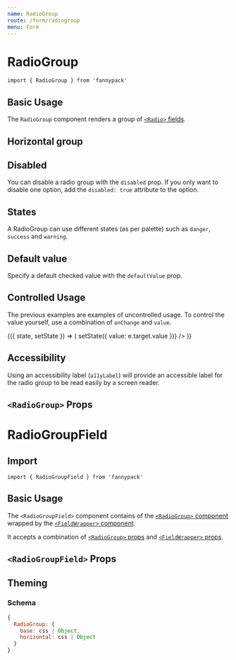 ```yaml
---
name: RadioGroup
route: /form/radiogroup
menu: Form
---
```



# RadioGroup

`import { RadioGroup } from 'fannypack'`


## Basic Usage

The `RadioGroup` component renders a group of [`<Radio>` fields](/form/radio).

<Playground>
  <RadioGroup name="weather" options={[{ label: 'Sunny', value: 'sunny' }, { label: 'Windy', value: 'windy' }, { label: 'Overcast', value: 'overcast' }]} />
</Playground>

## Horizontal group

<Playground>
  <RadioGroup isHorizontal name="weather" options={[{ label: 'Sunny', value: 'sunny' }, { label: 'Windy', value: 'windy' }, { label: 'Overcast', value: 'overcast' }]} />
</Playground>

## Disabled

You can disable a radio group with the `disabled` prop. If you only want to disable one option, add the `disabled: true` attribute to the option.

<Playground>
  <RadioGroup name="weather" options={[{ label: 'Sunny', value: 'sunny' }, { label: 'Windy', value: 'windy', disabled: true }, { label: 'Overcast', value: 'overcast' }]} />
</Playground>

## States

A RadioGroup can use different states (as per palette) such as `danger`, `success` and `warning`.

<Playground>
  <RadioGroup state="danger" name="weather" options={[{ label: 'Sunny', value: 'sunny' }, { label: 'Windy', value: 'windy' }, { label: 'Overcast', value: 'overcast' }]} />
</Playground>

## Default value

Specify a default checked value with the `defaultValue` prop.

<Playground>
  <RadioGroup defaultValue="overcast" name="weather" options={[{ label: 'Sunny', value: 'sunny' }, { label: 'Windy', value: 'windy' }, { label: 'Overcast', value: 'overcast' }]} />
</Playground>

## Controlled Usage

The previous examples are examples of uncontrolled usage. To control the value yourself, use a combination of `onChange` and `value`.

<Playground>
  <Component initialState={{ value: 'overcast' }}>
    {({ state, setState }) => (
      <RadioGroup name="weather2" options={[{ label: 'Sunny', value: 'sunny' }, { label: 'Windy', value: 'windy' }, { label: 'Overcast', value: 'overcast' }]} value={state.value} onChange={e => setState({ value: e.target.value })} />
    )}
  </Component>
</Playground>

## Accessibility

Using an accessibility label (`a11yLabel`) will provide an accessible label for the radio group to be read easily by a screen reader.

<Playground>
  <RadioGroup a11yLabel="Weather" name="weather" options={[{ label: 'Sunny', value: 'sunny' }, { label: 'Windy', value: 'windy' }, { label: 'Overcast', value: 'overcast' }]} />
</Playground>

## `<RadioGroup>` Props

<PropsTable component={RadioGroup} />

# RadioGroupField

## Import

`import { RadioGroupField } from 'fannypack'`

## Basic Usage

The `<RadioGroupField>` component contains of the [`<RadioGroup>` component](#radiogroup) wrapped by the [`<FieldWrapper>` component](/form/fieldwrapper).

It accepts a combination of [`<RadioGroup>` props](/form/radiogroup#input-props) and [`<FieldWrapper>` props](/form/fieldwrapper#props).

<Playground>
  <RadioGroupField a11yId="weather" label="Weather" name="weather" options={[{ label: 'Sunny', value: 'sunny' }, { label: 'Windy', value: 'windy' }, { label: 'Overcast', value: 'overcast' }]} />
</Playground>

## `<RadioGroupField>` Props

<PropsTable component={RadioGroupField} />

## Theming

### Schema

```jsx
{
  RadioGroup: {
    base: css | Object,
    horizontal: css | Object
  }
}
```

